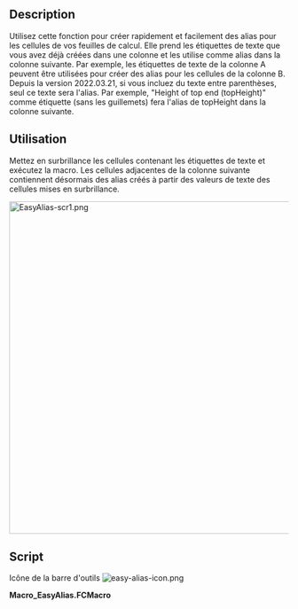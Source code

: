 <languages/>

{{Macro/fr
|Name=Macro EasyAlias
|Icon=easy-alias-icon.png
|Description=Utilisez cette fonction pour créer rapidement et facilement des alias pour les cellules de vos feuilles de calcul. Elle prend les étiquettes de texte que vous avez déjà créées dans une colonne et les utilise comme alias dans la colonne suivante.
|Author=TheMarkster
|Version=2025.06.19
|Date=2025-06-19
|FCVersion=0.21
|Download=[https://www.freecadweb.org/wiki/images/5/5e/Easy-alias-icon.png Icône de la barre d'outils]
}}

==Description==

Utilisez cette fonction pour créer rapidement et facilement des alias pour les cellules de vos feuilles de calcul. Elle prend les étiquettes de texte que vous avez déjà créées dans une colonne et les utilise comme alias dans la colonne suivante. Par exemple, les étiquettes de texte de la colonne A peuvent être utilisées pour créer des alias pour les cellules de la colonne B. Depuis la version 2022.03.21, si vous incluez du texte entre parenthèses, seul ce texte sera l'alias.  Par exemple, "Height of top end (topHeight)" comme étiquette (sans les guillemets) fera l'alias de topHeight dans la colonne suivante.

<span id="Usage"></span>
==Utilisation==

Mettez en surbrillance les cellules contenant les étiquettes de texte et exécutez la macro. Les cellules adjacentes de la colonne suivante contiennent désormais des alias créés à partir des valeurs de texte des cellules mises en surbrillance.

[[File:EasyAlias-scr1.png|600px]]
{{Caption|Capture d'écran EasyAlias1, les étiquettes de texte de la colonne A sont utilisées pour créer les alias de la colonne B.}}

==Script==

Icône de la barre d'outils [[Image:easy-alias-icon.png]]

'''Macro_EasyAlias.FCMacro'''

{{MacroCode|code=
# -*- coding: utf-8 -*-
import FreeCAD
import re
from PySide import QtGui

"""
EasyAlias.FCMacro.py

This macro can be used to easily create aliases based on the contents of selected spreadsheet
cells in the previous column. As an example, suppose you wish to have the following:

A1: content = 'radius', B1: content = '5', alias = 'radius'
A2: content = 'height', B1: content = '15', alias = 'height'

The traditional way to set this up would be:
Select A1
Enter radius
Select B1
Enter 5
Right-click B1
Select properties
Select Alias
Enter radius
click OK
Select A2
Enter height
Select B2
Enter 15
Right-click B2
Select Properties
Select Alias
Enter height
Click OK

Using this macro, the work flow becomes:
Select A1
Enter radius
Select B1
Enter 5
Select A2
Enter height
Select B2
Enter 15
Select A1 through A2
Run the EasyAlias macro
Done

"""

__title__ = "EasyAlias"
__author__ = "TheMarkster and rosta"
__url__ = "https://wiki.freecadweb.org/Macro_EasyAlias"
__Wiki__ = "https://wiki.freecadweb.org/Macro_EasyAlias"
__date__ = "2025.06.19" #year.month.date
__version__ = __date__
__icon__ = "https://www.freecadweb.org/wiki/images/5/5e/Easy-alias-icon.png"

CELL_ADDR_RE = re.compile(r"([A-Za-z]+)([1-9]\d*)")
CUSTOM_ALIAS_RE = re.compile(r".*\((.*)\)")
MAGIC_NUMBER = 64
REPLACEMENTS = {
    " ": "_",
    ".": "_",
    "ä": "ae",
    "ö": "oe",
    "ü": "ue",
    "Ä": "Ae",
    "Ö": "Oe",
    "Ü": "Ue",
    "ß": "ss",
    "'": ""
}

def getSpreadsheets():
    """
    Returns a set of selected spreadsheets in the active document or None if none is selected.
    :returns: a set of selected spreadsheets in the active document or None if none is selected
    :rtype: set
    """

    spreadsheets = set()
    for selectedObject in Gui.Selection.getSelection():
        if selectedObject.TypeId == 'Spreadsheet::Sheet':
            spreadsheets.add(selectedObject)
        elif selectedObject.TypeId == "App::Link":
            linkedObject = selectedObject.LinkedObject
            if linkedObject.TypeId == 'Spreadsheet::Sheet':
                spreadsheets.add(linkedObject)
    if spreadsheets:
        return spreadsheets
    else:
        # check if there is only one spreadsheet and use that one if none are selected
        doc = FreeCAD.ActiveDocument
        if not doc:
            return spreadsheets
        all_spreadsheets = [obj for obj in doc.Objects if obj.isDerivedFrom("Spreadsheet::Sheet")]
        if len(all_spreadsheets) == 1:
            return set(all_spreadsheets)
    return spreadsheets

# The original implementatin of a1_to_rowcol and rowcol_to_a1 can be found here:
# https://github.com/burnash/gspread/blob/master/gspread/utils.py

def a1_to_rowcol(label:str):
    """Translates a cell's address in A1 notation to a tuple of integers.
    :param str label: A cell label in A1 notation, e.g. 'B1'. Letter case is ignored.
    :returns: a tuple containing `row` and `column` numbers. Both indexed from 1 (one).
    :rtype: tuple
    Example:
    >>> a1_to_rowcol('A1')
    (1, 1)
    """

    match = CELL_ADDR_RE.match(label)

    row = int(match.group(2))

    column_label = match.group(1).upper()
    column = 0
    for i, c in enumerate(reversed(column_label)):
        column += (ord(c) - MAGIC_NUMBER) * (26**i)

    return (row, column)

def rowcol_to_a1(row:int, column:int):
    """Translates a row and column cell address to A1 notation.
    :param row: The row of the cell to be converted. Rows start at index 1.
    :type row: int, str
    :param col: The column of the cell to be converted. Columns start at index 1.
    :type row: int, str
    :returns: a string containing the cell's coordinates in A1 notation.
    Example:
    >>> rowcol_to_a1(1, 1)
    A1
    """

    row = int(row)

    column = int(column)
    dividend = column
    column_label = ""
    while dividend:
        (dividend, mod) = divmod(dividend, 26)
        if mod == 0:
            mod = 26
            dividend -= 1
        column_label = chr(mod + MAGIC_NUMBER) + column_label

    label = "{}{}".format(column_label, row)

    return label

def textToAlias(text:str):
    # support for custom aliases between parentheses
    match = CUSTOM_ALIAS_RE.match(text)
    if match:
        return match.group(1)

    for character in REPLACEMENTS:
        text = text.replace(character,REPLACEMENTS.get(character))
    return text

def main():
    spreadsheets = getSpreadsheets()
    if not spreadsheets:
        QtGui.QMessageBox.critical(None, "Error",
            "No spreadsheet selected.\nPlease select a spreadsheet in the tree view.")
        return
    for spreadsheet in spreadsheets:
        for selectedCell in spreadsheet.ViewObject.getView().selectedCells():
            contents = spreadsheet.getContents(selectedCell) #get() throws exception on empty cell
            if contents:
                contents = spreadsheet.get(selectedCell)
                alias = textToAlias(contents)
                row, column = a1_to_rowcol(selectedCell)
                nextCell = rowcol_to_a1(row, column + 1)
                try:
                    spreadsheet.setAlias(nextCell, alias)
                except:
                    inUse = spreadsheet.getCellFromAlias(alias) is not None
                    if inUse:
                        inUseMsg = "<br><br><b>Alias</b> <i>" + alias + "</i><b> is already in use at " + \
                        spreadsheet.getCellFromAlias(alias) + ", cannot have duplicate aliases.</b>"
                    else:
                        inUseMsg = "<br><br><b>Remember, aliases cannot begin with a numeral or an " + \
                        "underscore or contain any invalid characters.</b>"
                    QtGui.QMessageBox.critical(None, "Error",
                        "Unable to set alias <i>" + alias + "</i> at cell " + nextCell +
                        "<br>in spreadsheet <i>" + spreadsheet.FullName + "</i>." + inUseMsg)

    App.ActiveDocument.recompute()

main()
}}